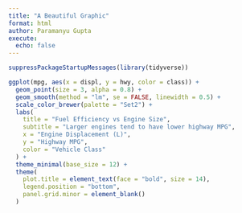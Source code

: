 ```yaml
---
title: "A Beautiful Graphic"
format: html
author: Paramanyu Gupta
execute:
  echo: false
---
```


```r
suppressPackageStartupMessages(library(tidyverse))
```


```r
ggplot(mpg, aes(x = displ, y = hwy, color = class)) +
  geom_point(size = 3, alpha = 0.8) +
  geom_smooth(method = "lm", se = FALSE, linewidth = 0.5) +
  scale_color_brewer(palette = "Set2") +
  labs(
    title = "Fuel Efficiency vs Engine Size",
    subtitle = "Larger engines tend to have lower highway MPG",
    x = "Engine Displacement (L)",
    y = "Highway MPG",
    color = "Vehicle Class"
  ) +
  theme_minimal(base_size = 12) +
  theme(
    plot.title = element_text(face = "bold", size = 14),
    legend.position = "bottom",
    panel.grid.minor = element_blank()
  )
```
